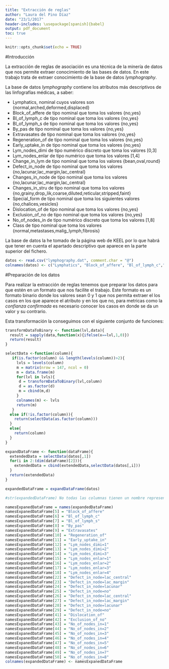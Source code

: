 ```yaml
---
title: "Extracción de reglas"
author: "Laura del Pino Díaz"
date: "23/1/2017"
header-includes: \usepackage[spanish]{babel}
output: pdf_document
toc: true
---
```


```r
knitr::opts_chunk$set(echo = TRUE)
```

#Introducción

La extracción de reglas de asociación es una técnica de la minería de datos que nos permite extraer conocimiento de las bases de datos. En este trabajo trata de extraer conocimiento de la base de datos _lymphography_. 

La base de datos _lymphography_ contiene los atributos más descriptivos de las linfografías médicas, a saber:

* Lymphatics, nominal cuyos valores son {normal,arched,deformed,displaced}
* Block_of_affere de tipo nominal que toma los valores {no,yes}
* Bl_of_lymph_c de tipo nominal que toma los valores {no,yes}
* Bl_of_lymph_s de tipo nominal que toma los valores {no,yes}
* By_pas de tipo nominal que toma los valores {no,yes}
* Extravasates de tipo nominal que toma los valores {no,yes}
* Regeneration_of de tipo nominal que toma los valores {no,yes}
* Early_uptake_in de tipo nominal que toma los valores {no,yes}
* Lym_nodes_dimi de tipo numérico discreto que toma los valores [0,3]
* Lym_nodes_enlar de tipo numérico que toma los valores [1,4]
* Change_in_lym de tipo nominal que toma los valores {bean,oval,round}
* Defect_in_node de tipo nominal que toma los valores {no,lacunar,lac_margin,lac_central}
* Changes_in_node de tipo nominal que toma los valores {no,lacunar,lac_margin,lac_central}
* Changes_in_stru de tipo nominal que toma los valores {no,grainy,drop_lik,coarse,diluted,reticular,stripped,faint}
* Special_form de tipo nominal que toma los siguientes valores {no,chalices,vesicles}
* Dislocation_of de tipo nominal que toma los valores {no,yes}
* Exclusion_of_no de tipo nominal que toma los valores {no,yes}
* No_of_nodes_in de tipo numérico discreto que toma los valores [1,8]
* Class de tipo nominal que toma los valores {normal,metastases,malig_lymph,fibrosis}

La base de datos la he tomado de la página web de KEEL por lo que habrá que tener en cuenta el apartado descriptivo que aparece en la parte superior del fichero.

```r
datos <- read.csv("lymphography.dat", comment.char = "@")
colnames(datos) <- c("Lymphatics", "Block_of_affere", "Bl_of_lymph_c","Bl_of_lymph_s","By_pas", "Extravasates","Regeneration_of","Early_uptake_in","Lym_nodes_dimi","Lym_nodes_enlar","Change_in_lym","Defect_in_node","Changes_in_node","Changes_in_stru", "Special_form","Dislocation_of","Exclusion_of_no","No_of_nodes_in","Class")
```

#Preparación de los datos

Para realizar la extracción de reglas tenemos que preparar los datos para que estén en un formato que nos facilite el trabajo. Este formato es un formato binario donde los valores sean 0 y 1 que nos permita extraer el los casos en los que aparece el atributo y en los que no, para metricas como la _confianza confirmada_ es necesario conocer los casos en donde se da un valor y su contrario. 

Esta transformación la conseguimos con el siguiente conjunto de funciones:

```r
transformDataToBinary <- function(lvl,data){
  result = sapply(data,function(x){ifelse(x==lvl,1,0)})
  return(result)
}

selectData <-function(column){
   if(is.factor(column) && length(levels(column))>2){
     lvls = levels(column)
     m = matrix(nrow = 147, ncol = 0)
     m = data.frame(m)
     for(lvl in lvls){
      d = transformDataToBinary(lvl,column)
      d = as.factor(d)
      m = cbind(m,d)
     }
     colnames(m) <- lvls
     return(m)
   }
  else if(!is.factor(column)){
    return(selectData(as.factor(column)))
  }
  else{
    return(column)
  }
}

expandDataFrame <- function(dataFrame){
  extendedData = selectData(datos[,1])
  for(i in 2:(dim(dataFrame)[2])){
    extendedData = cbind(extendedData,selectData(datos[,i]))
  }
  return(extendedData)
}

expandedDataFrame = expandDataFrame(datos)

#str(expandedDataFrame) No todas las columnas tienen un nombre representativo

namesExpanedDataFrame = names(expandedDataFrame)
namesExpanedDataFrame[5] = "Block_of_affere"
namesExpanedDataFrame[6] = "Bl_of_lymph_c"
namesExpanedDataFrame[7] = "Bl_of_lymph_s"
namesExpanedDataFrame[8] = "By_pas"
namesExpanedDataFrame[9] = "Extravasates"
namesExpanedDataFrame[10] = "Regeneration_of"
namesExpanedDataFrame[11] = "Early_uptake_in"
namesExpanedDataFrame[12] = "Lym_nodes_dimi=1"
namesExpanedDataFrame[13] = "Lym_nodes_dimi=2"
namesExpanedDataFrame[14] = "Lym_nodes_dimi=3"
namesExpanedDataFrame[15] = "Lym_nodes_enlar=1"
namesExpanedDataFrame[16] = "Lym_nodes_enlar=2"
namesExpanedDataFrame[17] = "Lym_nodes_enlar=3"
namesExpanedDataFrame[18] = "Lym_nodes_enlar=4"
namesExpanedDataFrame[22] = "Defect_in_node=lac_central"
namesExpanedDataFrame[23] = "Defect_in_node=lac_margin"
namesExpanedDataFrame[24] = "Defect_in_node=lacunar"
namesExpanedDataFrame[25] = "Defect_in_node=no"
namesExpanedDataFrame[26] = "Defect_in_node=lac_central"
namesExpanedDataFrame[27] = "Defect_in_node=lac_margin"
namesExpanedDataFrame[28] = "Defect_in_node=lacunar"
namesExpanedDataFrame[29] = "Defect_in_node=no"
namesExpanedDataFrame[41] = "Dislocation_of"
namesExpanedDataFrame[42] = "Exclusion_of_no"
namesExpanedDataFrame[43] = "No_of_nodes_in=1"
namesExpanedDataFrame[44] = "No_of_nodes_in=2"
namesExpanedDataFrame[45] = "No_of_nodes_in=3"
namesExpanedDataFrame[46] = "No_of_nodes_in=4"
namesExpanedDataFrame[47] = "No_of_nodes_in=5"
namesExpanedDataFrame[48] = "No_of_nodes_in=6"
namesExpanedDataFrame[49] = "No_of_nodes_in=7"
namesExpanedDataFrame[50] = "No_of_nodes_in=8"
colnames(expandedDataFrame) <- namesExpanedDataFrame
```


